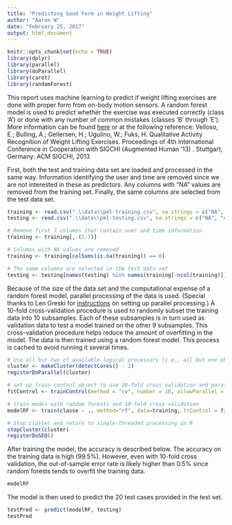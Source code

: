 ---
title: "Predicting Good Form in Weight Lifting"
author: "Aaron W"
date: "February 25, 2017"
output: html_document
---

```{r setup, include=FALSE, message=FALSE}
knitr::opts_chunk$set(echo = TRUE)
library(dplyr)
library(parallel)
library(doParallel)
library(caret)
library(randomForest)
```

This report uses machine learning to predict if weight lifting exercises are done with proper form from on-body motion sensors. A random forest model is used to predict whether the exercise was executed correctly (class 'A') or done with any number of common mistakes (classes 'B' through 'E'). More information can be found [here](http://groupware.les.inf.puc-rio.br/har) or at the following reference: Velloso, E.; Bulling, A.; Gellersen, H.; Ugulino, W.; Fuks, H. Qualitative Activity Recognition of Weight Lifting Exercises. Proceedings of 4th International Conference in Cooperation with SIGCHI (Augmented Human '13) . Stuttgart, Germany: ACM SIGCHI, 2013 


First, both the test and training data set are loaded and processed in the same way. Information identifying the user and time are removed since we are not interested in these as predictors. Any columns with "NA" values are removed from the training set. Finally, the same columns are selected from the test data set.

```{r load}
training <- read.csv(".\\data\\pml-training.csv", na.strings = c("NA", "#DIV/0!"))
testing <- read.csv(".\\data\\pml-testing.csv", na.strings = c("NA", "#DIV/0!"))

# Remove first 7 columns that contain user and time information
training <- training[,-(1:7)]

# Columns with NA values are removed
training <- training[colSums(is.na(training)) == 0]

# The same columns are selected in the test data set
testing <- testing[names(testing) %in% names(training[-ncol(training)])]

```

Because of the size of the data set and the computational expense of a random forest model, parallel processing of the data is used. (Special thanks to Len Greski for [instructions](https://github.com/lgreski/datasciencectacontent/blob/master/markdown/pml-randomForestPerformance.md) on setting up parallel processing.) A 10-fold cross-validation procedure is used to randomly subset the training data into 10 subsamples. Each of these subsamples is in turn used as validation data to test a model trained on the other 9 subsamples.  This cross-validation procedure helps reduce the amount of overfitting in the model. The data is then trained using a random forest model. This process is cached to avoid running it several times.

```{r training, cache=TRUE, message=FALSE}
# Use all but two of available logical processors (i.e., all but one physical core)
cluster <- makeCluster(detectCores() - 2)
registerDoParallel(cluster)

# set up train control object to use 10-fold cross validation and parallel processing
fitControl <- trainControl(method = "cv", number = 10, allowParallel = TRUE)

# train model with random forests and 10-fold cross validation
modelRF <- train(classe ~ ., method="rf", data=training, trControl = fitControl)

# Stop cluster and return to single-threaded processing in R
stopCluster(cluster)
registerDoSEQ()
```

After training the model, the accuracy is described below. The accuracy on the training data is high (99.5%). However, even with 10-fold cross validation, the out-of-sample error rate is likely higher than 0.5% since random forests tends to overfit the training data.

```{r model description}
modelRF
```

The model is then used to predict the 20 test cases provided in the test set. 

```{r model predictions}
testPred <- predict(modelRF, testing)
testPred
```